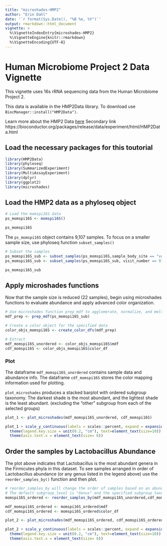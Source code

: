 ```yaml
---
title: "microshades-HMP2"
author: "Erin Dahl"
date: '`r format(Sys.Date(), "%B %e, %Y")`'
output: rmarkdown::html_document
vignette: >
  %\VignetteIndexEntry{microshades-HMP2}
  %\VignetteEngine{knitr::rmarkdown}
  %\VignetteEncoding{UTF-8}
---
```


# Human Microbiome Project 2 Data Vignette

This vignette uses 16s rRNA sequencing data from the Human Microbiome Project 2.


This data is available in the HMP2Data library. To download use `BiocManager::install("HMP2Data")`.

Learn more about the HMP2 Data [here](https://github.com/jstansfield0/HMP2Data)
Secondary link https://bioconductor.org/packages/release/data/experiment/html/HMP2Data.html


## Load the necessary packages for this toutorial

```r
library(HMP2Data)
library(phyloseq)
library(SummarizedExperiment)
library(MultiAssayExperiment)
library(dplyr)
library(ggplot2)
library(microshades)
```

## Load the HMP2 data as a phyloseq object
```r
# Load the momspi16S data 
ps_momspi16S <- momspi16S()

ps_momspi16S
```

The `ps_momspi16S` object contains 9,107 samples. To focus on a smaller sample size, use phyloseq function `subset_samples()`
```r
# Subset the samples
ps_momspi16S_sub <- subset_samples(ps_momspi16S,sample_body_site == "vagina")
ps_momspi16S_sub <- subset_samples(ps_momspi16S_sub, visit_number == 9)

ps_momspi16S_sub
```

## Apply microshades functions

Now that the sample size is reduced (22 samples), begin using microshades functions to evaluate abundance and apply advanced color organization. 
```r
# Use microshades function prep_mdf to agglomerate, normalize, and melt the phyloseq object
mdf_prep <- prep_mdf(ps_momspi16S_sub)

# Create a color object for the specified data
color_objs_momspi16S <- create_color_dfs(mdf_prep)

# Extract
mdf_momspi16S_unordered <- color_objs_momspi16S$mdf
cdf_momspi16S <- color_objs_momspi16S$color_df
```

### Plot 

The dataframe `mdf_momspi16S_unordered` contains sample data and abundance info. The dataframe `cdf_momspi16S` stores the color mapping information used for plotting. 

`plot_microshades` produces a stacked barplot with ordered subgroup taxonomy. The darkest shade is the most abundant, and the lightest shade is the least abundant. (excluding the "other" subgroup from each of the selected groups)

```r
plot_1 <- plot_microshades(mdf_momspi16S_unordered, cdf_momspi16S)

plot_1 + scale_y_continuous(labels = scales::percent, expand = expansion(0)) +
  theme(legend.key.size = unit(0.2, "cm"), text=element_text(size=10)) +
  theme(axis.text.x = element_text(size= 6)) 

```

## Order the samples by Lactobacillus Abundance
The plot above indicates that Lactobacillus is the most abundant genera in the Firmicutes phyla in this dataset. To see samples arranged in order of Lactobacillus abundance (or any genus listed in the legend above)  use the `reorder_samples_by()` function and then plot.

```r
# reorder_samples_by will change the order of samples based on an abundance of a specified subgroup taxonomy
# The default subgroup_level is "Genus" and the specified subgroup taxonomy to order by is "Lactobacillus"
momspi16S_ordered <- reorder_samples_by(mdf_momspi16S_unordered,cdf_momspi16S, order = "Lactobacillus")

mdf_momspi16S_ordered <- momspi16S_ordered$mdf
cdf_momspi16S_ordered <- momspi16S_ordered$color_df

plot_2 <- plot_microshades(mdf_momspi16S_ordered, cdf_momspi16S_ordered)

plot_2 + scale_y_continuous(labels = scales::percent, expand = expansion(0)) +
  theme(legend.key.size = unit(0.2, "cm"), text=element_text(size=10)) +
  theme(axis.text.x = element_text(size= 6))

```
